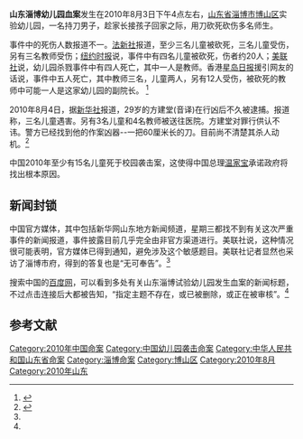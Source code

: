 '''山东淄博幼儿园血案'''发生在2010年8月3日下午4点左右，[[山东省|山东省]][[淄博市|淄博市]][[博山区|博山区]]实验幼儿园，一名持刀男子，趁家长接孩子回家之际，用刀砍死砍伤多名师生。

事件中的死伤人数报道不一。[[法新社|法新社]]报道，至少三名儿童被砍死，三名儿童受伤，另有三名教师受伤；[[纽约时报|纽约时报]]说，事件中有四名儿童被砍死，伤者约20人；[[美联社|美联社]]说，幼儿园杀戮事件中有四人死亡，其中一人是教师。香港[[星岛日报|星岛日报]]援引网友的话说，事件中五人死亡，其中教师三名，儿童两人，另有12人受伤，被砍死的教师中可能一人是这家幼儿园的副院长。
<ref name="a">{{Cite web |url=http://www1.voanews.com/chinese/news/20100803_Zibo-Kids-Killing-99934279.html |title=境外媒体报道山东淄博幼儿园血案 |access-date=2010-08-04 |archive-url=https://web.archive.org/web/20100810161545/http://www1.voanews.com/chinese/news/20100803_Zibo-Kids-Killing-99934279.html |archive-date=2010-08-10 |dead-url=yes }}</ref>

2010年8月4日，据[[新华社|新华社]]报道，29岁的方建堂(音译)在行凶后不久被逮捕。报道称，三名儿童遇害。另有3名儿童和4名教师被送往医院。方建堂对罪行供认不讳。警方已经找到他的作案凶器--一把60厘米长的刀。目前尚不清楚其杀人动机。<ref>{{Cite web |url=http://www1.voanews.com/chinese/news/20100804-CHINA-SCHOOL-ILLINGS-99942919.html |title=三名中国幼童死于持刀凶杀 |access-date=2010-08-06 |archive-url=https://web.archive.org/web/20100806022338/http://www1.voanews.com/chinese/news/20100804-CHINA-SCHOOL-ILLINGS-99942919.html |archive-date=2010-08-06 |dead-url=yes }}</ref>

中国2010年至少有15名儿童死于校园袭击案，这使得中国总理[[温家宝|温家宝]]承诺政府将找出根本原因。

==新闻封锁==

中国官方媒体，其中包括新华网山东地方新闻频道，星期三都找不到有关这次严重事件的新闻报道，事件披露目前几乎完全由非官方渠道进行。美联社说，这种情况很可能表明，官方媒体已得到通知，避免涉及这个敏感题目。美联社记者显然也采访了淄博市府，得到的答复也是“无可奉告”。<ref name="a"/>

搜索中国的[[百度网|百度网]]，可以看到多处有关山东淄博试验幼儿园发生血案的新闻标题，不过点击连接后大都被告知，“指定主题不存在，或已被删除，或正在被审核”。<ref name="a"/>

==参考文献==
{{Reflist|2}}

{{VOA}}
[[Category:2010年中国命案|Category:2010年中国命案]]
[[Category:中国幼儿园袭击命案|Category:中国幼儿园袭击命案]]
[[Category:中华人民共和国山东省命案|Category:中华人民共和国山东省命案]]
[[Category:淄博命案|Category:淄博命案]]
[[Category:博山区|Category:博山区]]
[[Category:2010年8月|Category:2010年8月]]
[[Category:2010年山东|Category:2010年山东]]